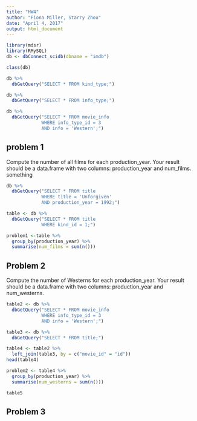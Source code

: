 ```yaml
---
title: "HW4"
author: "Fiona Miller, Starry Zhou"
date: "April 4, 2017"
output: html_document
---
```

```r
library(mdsr)
library(RMySQL)
db <- dbConnect_scidb(dbname = "imdb")
```

```r
class(db)
```

```r
db %>%
  dbGetQuery("SELECT * FROM kind_type;")
```

```r
db %>%
  dbGetQuery("SELECT * FROM info_type;")
```

```r
db %>%
  dbGetQuery("SELECT * FROM movie_info
             WHERE info_type_id = 3
             AND info = 'Western';")
```


## problem 1
Compute the number of all films for each production_year. Your result should be a data.frame with two columns: production_year and num_films. something
```r
db %>%
  dbGetQuery("SELECT * FROM title
             WHERE title = 'Unforgiven'
             AND production_year = 1992;")
```

```r
table <- db %>%
  dbGetQuery("SELECT * FROM title
             WHERE kind_id = 1;")

```

```r
problem1 <-table %>%
  group_by(production_year) %>%
  summarise(num_films = sum(n()))
```

## Problem 2
Compute the number of Westerns for each production_year. Your result should be a  data.frame with two columns: production_year and num_westerns.
```r
table2 <- db %>%
  dbGetQuery("SELECT * FROM movie_info
             WHERE info_type_id = 3
             AND info = 'Western';")
```

```r
table3 <- db %>%
  dbGetQuery("SELECT * FROM title;")
```

```r
table4 <- table2 %>%
  left_join(table3, by = c("movie_id" = "id"))
head(table4)
```

```r
problem2 <- table4 %>%
  group_by(production_year) %>%
  summarise(num_westerns = sum(n()))
```

```r
table5
```

## Problem 3


